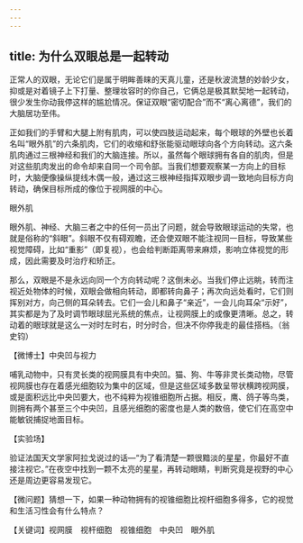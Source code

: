 ```yaml
---
---
---
```

title: 为什么双眼总是一起转动
---




正常人的双眼，无论它们是属于明眸善睐的天真儿童，还是秋波流慧的妙龄少女，抑或是对着镜子上下打量、整理妆容时的你自己，它俩总是极其默契地一起转动，很少发生你动我停这样的尴尬情况。保证双眼“密切配合”而不“离心离德”，我们的大脑居功至伟。

正如我们的手臂和大腿上附有肌肉，可以使四肢运动起来，每个眼球的外壁也长着名叫“眼外肌”的六条肌肉，它们的收缩和舒张能驱动眼球向各个方向转动。这六条肌肉通过三根神经和我们的大脑连接。所以，虽然每个眼球拥有各自的肌肉，但是对这些肌肉发出的命令却来自同一个司令部。当我们想要观察某一方向上的目标时，大脑便像操纵提线木偶一般，通过这三根神经指挥双眼步调一致地向目标方向转动，确保目标所成的像位于视网膜的中心。

眼外肌



眼外肌、神经、大脑三者之中的任何一员出了问题，就会导致眼球运动的失常，也就是俗称的“斜眼”。斜眼不仅有碍观瞻，还会使双眼不能注视同一目标，导致某些视觉障碍，比如“重影”（即复视），也会给判断距离带来麻烦，影响立体视觉的形成，因此需要及时治疗和矫正。

那么，双眼是不是永远向同一个方向转动呢？这倒未必。当我们停止远眺，转而注视近处物体的时候，双眼会做相向转动，即都转向鼻子；再次向远处看时，它们则挥别对方，向己侧的耳朵转去。它们一会儿和鼻子“亲近”，一会儿向耳朵“示好”，其实都是为了及时调节眼球屈光系统的焦点，让视网膜上的成像更清晰。总之，转动着的眼球就是这么一对时左时右，时分时合，但决不你停我走的最佳搭档。（翁史钧）





【微博士】中央凹与视力

哺乳动物中，只有灵长类的视网膜具有中央凹。猫、狗、牛等非灵长类动物，尽管视网膜也存在着感光细胞较为集中的区域，但是这些区域多数呈带状横跨视网膜，或是面积远比中央凹要大，也不纯粹为视锥细胞所占据。相反，鹰、鸽子等鸟类，则拥有两个甚至三个中央凹，且感光细胞的密度也是人类的数倍，使它们在高空中能敏锐捕捉地面目标。

【实验场】

验证法国天文学家阿拉戈说过的话—“为了看清楚一颗很黯淡的星星，你最好不直接注视它。”在夜空中找到一颗不太亮的星星，再转动眼睛，判断究竟是视野的中心还是周边更容易发现它。

【微问题】猜想一下，如果一种动物拥有的视锥细胞比视杆细胞多得多，它的视觉和生活习性会有什么特点？

【关键词】视网膜　视杆细胞　视锥细胞　中央凹　眼外肌